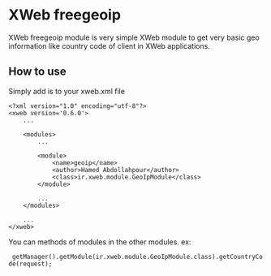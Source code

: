 =XWeb freegeoip=
XWeb freegeoip module is very simple XWeb module to get very basic geo information like country code of client in XWeb applications.

== How to use ==
Simply add is to your xweb.xml file

<pre>
<?xml version="1.0" encoding="utf-8"?>
<xweb version='0.6.0'>
	...

	<modules>
		...

		<module>
			<name>geoip</name>
			<author>Hamed Abdollahpour</author>
			<class>ir.xweb.module.GeoIpModule</class>
		</module>

		...
	</modules>

	...
</xweb>
</pre>

You can methods of modules in the other modules. ex:
  getManager().getModule(ir.xweb.module.GeoIpModule.class).getCountryCode(request);
